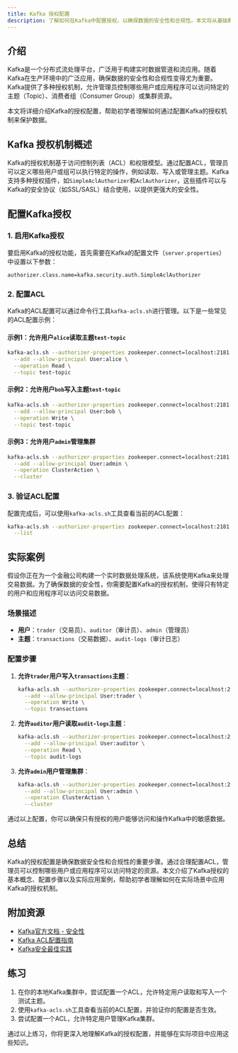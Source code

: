 ```yaml
---
title: Kafka 授权配置
description: 了解如何在Kafka中配置授权，以确保数据的安全性和合规性。本文将从基础概念入手，逐步讲解Kafka的授权机制，并提供实际案例和代码示例。
---
```


## 介绍

Kafka是一个分布式流处理平台，广泛用于构建实时数据管道和流应用。随着Kafka在生产环境中的广泛应用，确保数据的安全性和合规性变得尤为重要。Kafka提供了多种授权机制，允许管理员控制哪些用户或应用程序可以访问特定的主题（Topic）、消费者组（Consumer Group）或集群资源。

本文将详细介绍Kafka的授权配置，帮助初学者理解如何通过配置Kafka的授权机制来保护数据。

## Kafka 授权机制概述

Kafka的授权机制基于访问控制列表（ACL）和权限模型。通过配置ACL，管理员可以定义哪些用户或组可以执行特定的操作，例如读取、写入或管理主题。Kafka支持多种授权插件，如`SimpleAclAuthorizer`和`AclAuthorizer`，这些插件可以与Kafka的安全协议（如SSL/SASL）结合使用，以提供更强大的安全性。

## 配置Kafka授权

### 1. 启用Kafka授权

要启用Kafka的授权功能，首先需要在Kafka的配置文件（`server.properties`）中设置以下参数：

```properties
authorizer.class.name=kafka.security.auth.SimpleAclAuthorizer
```

### 2. 配置ACL

Kafka的ACL配置可以通过命令行工具`kafka-acls.sh`进行管理。以下是一些常见的ACL配置示例：

#### 示例1：允许用户`alice`读取主题`test-topic`

```bash
kafka-acls.sh --authorizer-properties zookeeper.connect=localhost:2181 \
  --add --allow-principal User:alice \
  --operation Read \
  --topic test-topic
```

#### 示例2：允许用户`bob`写入主题`test-topic`

```bash
kafka-acls.sh --authorizer-properties zookeeper.connect=localhost:2181 \
  --add --allow-principal User:bob \
  --operation Write \
  --topic test-topic
```

#### 示例3：允许用户`admin`管理集群

```bash
kafka-acls.sh --authorizer-properties zookeeper.connect=localhost:2181 \
  --add --allow-principal User:admin \
  --operation ClusterAction \
  --cluster
```

### 3. 验证ACL配置

配置完成后，可以使用`kafka-acls.sh`工具查看当前的ACL配置：

```bash
kafka-acls.sh --authorizer-properties zookeeper.connect=localhost:2181 \
  --list
```

## 实际案例

假设你正在为一个金融公司构建一个实时数据处理系统，该系统使用Kafka来处理交易数据。为了确保数据的安全性，你需要配置Kafka的授权机制，使得只有特定的用户和应用程序可以访问交易数据。

### 场景描述

- **用户**：`trader`（交易员）、`auditor`（审计员）、`admin`（管理员）
- **主题**：`transactions`（交易数据）、`audit-logs`（审计日志）

### 配置步骤

1. **允许`trader`用户写入`transactions`主题**：

   ```bash
   kafka-acls.sh --authorizer-properties zookeeper.connect=localhost:2181 \
     --add --allow-principal User:trader \
     --operation Write \
     --topic transactions
   ```

2. **允许`auditor`用户读取`audit-logs`主题**：

   ```bash
   kafka-acls.sh --authorizer-properties zookeeper.connect=localhost:2181 \
     --add --allow-principal User:auditor \
     --operation Read \
     --topic audit-logs
   ```

3. **允许`admin`用户管理集群**：

   ```bash
   kafka-acls.sh --authorizer-properties zookeeper.connect=localhost:2181 \
     --add --allow-principal User:admin \
     --operation ClusterAction \
     --cluster
   ```

通过以上配置，你可以确保只有授权的用户能够访问和操作Kafka中的敏感数据。

## 总结

Kafka的授权配置是确保数据安全性和合规性的重要步骤。通过合理配置ACL，管理员可以控制哪些用户或应用程序可以访问特定的资源。本文介绍了Kafka授权的基本概念、配置步骤以及实际应用案例，帮助初学者理解如何在实际场景中应用Kafka的授权机制。

## 附加资源

- [Kafka官方文档 - 安全性](https://kafka.apache.org/documentation/#security)
- [Kafka ACL配置指南](https://kafka.apache.org/documentation/#security_authz)
- [Kafka安全最佳实践](https://www.confluent.io/blog/apache-kafka-security-best-practices/)

## 练习

1. 在你的本地Kafka集群中，尝试配置一个ACL，允许特定用户读取和写入一个测试主题。
2. 使用`kafka-acls.sh`工具查看当前的ACL配置，并验证你的配置是否生效。
3. 尝试配置一个ACL，允许特定用户管理Kafka集群。

通过以上练习，你将更深入地理解Kafka的授权配置，并能够在实际项目中应用这些知识。